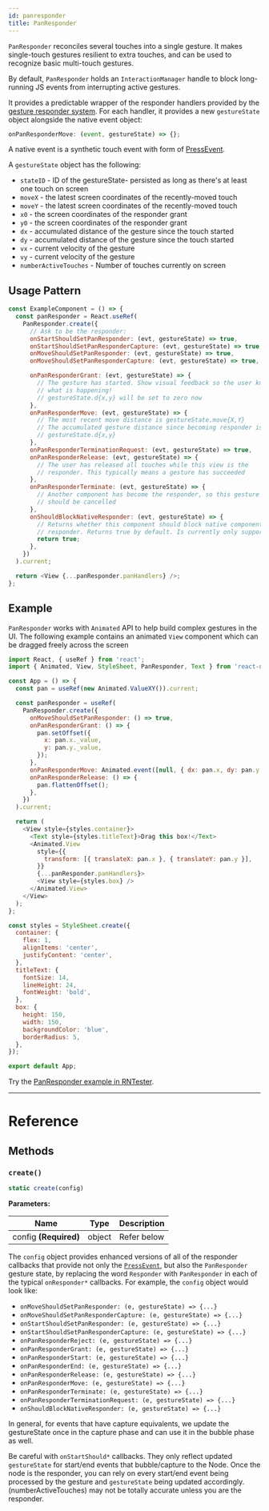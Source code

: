 ```yaml
---
id: panresponder
title: PanResponder
---
```


`PanResponder` reconciles several touches into a single gesture. It makes single-touch gestures resilient to extra touches, and can be used to recognize basic multi-touch gestures.

By default, `PanResponder` holds an `InteractionManager` handle to block long-running JS events from interrupting active gestures.

It provides a predictable wrapper of the responder handlers provided by the [gesture responder system](https://reactnative.dev/docs/0.64/gesture-responder-system). For each handler, it provides a new `gestureState` object alongside the native event object:

```js
onPanResponderMove: (event, gestureState) => {};
```

A native event is a synthetic touch event with form of [PressEvent](pressevent.mdx).

A `gestureState` object has the following:

- `stateID` - ID of the gestureState- persisted as long as there's at least one touch on screen
- `moveX` - the latest screen coordinates of the recently-moved touch
- `moveY` - the latest screen coordinates of the recently-moved touch
- `x0` - the screen coordinates of the responder grant
- `y0` - the screen coordinates of the responder grant
- `dx` - accumulated distance of the gesture since the touch started
- `dy` - accumulated distance of the gesture since the touch started
- `vx` - current velocity of the gesture
- `vy` - current velocity of the gesture
- `numberActiveTouches` - Number of touches currently on screen

## Usage Pattern

```js
const ExampleComponent = () => {
  const panResponder = React.useRef(
    PanResponder.create({
      // Ask to be the responder:
      onStartShouldSetPanResponder: (evt, gestureState) => true,
      onStartShouldSetPanResponderCapture: (evt, gestureState) => true,
      onMoveShouldSetPanResponder: (evt, gestureState) => true,
      onMoveShouldSetPanResponderCapture: (evt, gestureState) => true,

      onPanResponderGrant: (evt, gestureState) => {
        // The gesture has started. Show visual feedback so the user knows
        // what is happening!
        // gestureState.d{x,y} will be set to zero now
      },
      onPanResponderMove: (evt, gestureState) => {
        // The most recent move distance is gestureState.move{X,Y}
        // The accumulated gesture distance since becoming responder is
        // gestureState.d{x,y}
      },
      onPanResponderTerminationRequest: (evt, gestureState) => true,
      onPanResponderRelease: (evt, gestureState) => {
        // The user has released all touches while this view is the
        // responder. This typically means a gesture has succeeded
      },
      onPanResponderTerminate: (evt, gestureState) => {
        // Another component has become the responder, so this gesture
        // should be cancelled
      },
      onShouldBlockNativeResponder: (evt, gestureState) => {
        // Returns whether this component should block native components from becoming the JS
        // responder. Returns true by default. Is currently only supported on android.
        return true;
      },
    })
  ).current;

  return <View {...panResponder.panHandlers} />;
};
```

## Example

`PanResponder` works with `Animated` API to help build complex gestures in the UI. The following example contains an animated `View` component which can be dragged freely across the screen

```js
import React, { useRef } from 'react';
import { Animated, View, StyleSheet, PanResponder, Text } from 'react-native';

const App = () => {
  const pan = useRef(new Animated.ValueXY()).current;

  const panResponder = useRef(
    PanResponder.create({
      onMoveShouldSetPanResponder: () => true,
      onPanResponderGrant: () => {
        pan.setOffset({
          x: pan.x._value,
          y: pan.y._value,
        });
      },
      onPanResponderMove: Animated.event([null, { dx: pan.x, dy: pan.y }]),
      onPanResponderRelease: () => {
        pan.flattenOffset();
      },
    })
  ).current;

  return (
    <View style={styles.container}>
      <Text style={styles.titleText}>Drag this box!</Text>
      <Animated.View
        style={{
          transform: [{ translateX: pan.x }, { translateY: pan.y }],
        }}
        {...panResponder.panHandlers}>
        <View style={styles.box} />
      </Animated.View>
    </View>
  );
};

const styles = StyleSheet.create({
  container: {
    flex: 1,
    alignItems: 'center',
    justifyContent: 'center',
  },
  titleText: {
    fontSize: 14,
    lineHeight: 24,
    fontWeight: 'bold',
  },
  box: {
    height: 150,
    width: 150,
    backgroundColor: 'blue',
    borderRadius: 5,
  },
});

export default App;
```

Try the [PanResponder example in RNTester](https://github.com/facebook/react-native/blob/master/packages/rn-tester/js/examples/PanResponder/PanResponderExample.js).

---

# Reference

## Methods

### `create()`

```js
static create(config)
```

**Parameters:**

| Name                  | Type   | Description |
| --------------------- | ------ | ----------- |
| config **(Required)** | object | Refer below |

The `config` object provides enhanced versions of all of the responder callbacks that provide not only the [`PressEvent`](pressevent.mdx), but also the `PanResponder` gesture state, by replacing the word `Responder` with `PanResponder` in each of the typical `onResponder*` callbacks. For example, the `config` object would look like:

- `onMoveShouldSetPanResponder: (e, gestureState) => {...}`
- `onMoveShouldSetPanResponderCapture: (e, gestureState) => {...}`
- `onStartShouldSetPanResponder: (e, gestureState) => {...}`
- `onStartShouldSetPanResponderCapture: (e, gestureState) => {...}`
- `onPanResponderReject: (e, gestureState) => {...}`
- `onPanResponderGrant: (e, gestureState) => {...}`
- `onPanResponderStart: (e, gestureState) => {...}`
- `onPanResponderEnd: (e, gestureState) => {...}`
- `onPanResponderRelease: (e, gestureState) => {...}`
- `onPanResponderMove: (e, gestureState) => {...}`
- `onPanResponderTerminate: (e, gestureState) => {...}`
- `onPanResponderTerminationRequest: (e, gestureState) => {...}`
- `onShouldBlockNativeResponder: (e, gestureState) => {...}`

In general, for events that have capture equivalents, we update the gestureState once in the capture phase and can use it in the bubble phase as well.

Be careful with `onStartShould*` callbacks. They only reflect updated `gestureState` for start/end events that bubble/capture to the Node. Once the node is the responder, you can rely on every start/end event being processed by the gesture and `gestureState` being updated accordingly. (numberActiveTouches) may not be totally accurate unless you are the responder.
